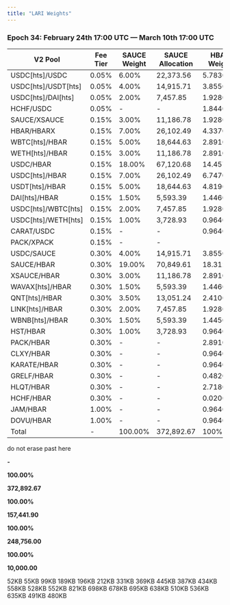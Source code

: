 ```yaml
---
title: "LARI Weights"
---
```


### **Epoch 34: February 24th 17:00 UTC — March 10th 17:00 UTC**

| V2 Pool               | Fee Tier | SAUCE Weight | SAUCE Allocation | HBAR Weight | HBAR Allocation | PACK Weight | PACK Allocation |   |
| --------------------- | -------- | ------------ | ---------------- | ----------- | --------------- | ----------- | --------------- | - |
| USDC\[hts]/USDC       | 0.05%    | 6.00%        | 22,373.56        | 5.7830%     |                 | -           | -               |   |
| USDC\[hts]/USDT\[hts] | 0.05%    | 4.00%        | 14,915.71        | 3.8550%     |                 | -           | -               |   |
| USDC\[hts]/DAI\[hts]  | 0.05%    | 2.00%        | 7,457.85         | 1.9280%     |                 | -           | -               |   |
| HCHF/USDC             | 0.05%    | -            | -                | 1.8440%     |                 | -           | -               |   |
| SAUCE/XSAUCE          | 0.15%    | 3.00%        | 11,186.78        | 1.9280%     |                 | -           | -               |   |
| HBAR/HBARX            | 0.15%    | 7.00%        | 26,102.49        | 4.3370%     |                 | -           | -               |   |
| WBTC\[hts]/HBAR       | 0.15%    | 5.00%        | 18,644.63        | 2.8910%     |                 | -           | -               |   |
| WETH\[hts]/HBAR       | 0.15%    | 3.00%        | 11,186.78        | 2.8910%     |                 | -           | -               |   |
| USDC/HBAR             | 0.15%    | 18.00%       | 67,120.68        | 14.4570%    |                 | 10.00%      | 39,505.30       |   |
| USDC\[hts]/HBAR       | 0.15%    | 7.00%        | 26,102.49        | 6.7470%     |                 | -           | -               |   |
| USDT\[hts]/HBAR       | 0.15%    | 5.00%        | 18,644.63        | 4.8190%     |                 | -           | -               |   |
| DAI\[hts]/HBAR        | 0.15%    | 1.50%        | 5,593.39         | 1.4460%     |                 | -           | -               |   |
| USDC\[hts]/WBTC\[hts] | 0.15%    | 2.00%        | 7,457.85         | 1.9280%     |                 | -           | -               |   |
| USDC\[hts]/WETH\[hts] | 0.15%    | 1.00%        | 3,728.93         | 0.9640%     |                 | -           | -               |   |
| CARAT/USDC            | 0.15%    | -            | -                | 0.9640%     |                 | -           | -               |   |
| PACK/XPACK            | 0.15%    | -            | -                |             |                 | 15.00%      | 59,257.95       |   |
| USDC/SAUCE            | 0.30%    | 4.00%        | 14,915.71        | 3.8550%     |                 | -           | -               |   |
| SAUCE/HBAR            | 0.30%    | 19.00%       | 70,849.61        | 18.3120%    |                 | 10.00%      | 39,505.30       |   |
| XSAUCE/HBAR           | 0.30%    | 3.00%        | 11,186.78        | 2.8910%     |                 | -           | -               |   |
| WAVAX\[hts]/HBAR      | 0.30%    | 1.50%        | 5,593.39         | 1.4460%     |                 | -           | -               |   |
| QNT\[hts]/HBAR        | 0.30%    | 3.50%        | 13,051.24        | 2.4100%     |                 | -           | -               |   |
| LINK\[hts]/HBAR       | 0.30%    | 2.00%        | 7,457.85         | 1.9280%     |                 | -           | -               |   |
| WBNB\[hts]/HBAR       | 0.30%    | 1.50%        | 5,593.39         | 1.4450%     |                 | -           | -               |   |
| HST/HBAR              | 0.30%    | 1.00%        | 3,728.93         | 0.9640%     |                 | -           | -               |   |
| PACK/HBAR             | 0.30%    | -            | -                | 2.8910%     |                 | 65.00%      | 256,784.45      |   |
| CLXY/HBAR             | 0.30%    | -            | -                | 0.9640%     |                 | -           | -               |   |
| KARATE/HBAR           | 0.30%    | -            | -                | 0.9640%     |                 | -           | -               |   |
| GRELF/HBAR            | 0.30%    | -            | -                | 0.4820%     |                 | -           | -               |   |
| HLQT/HBAR             | 0.30%    | -            | -                | 2.7180%     |                 | -           | -               |   |
| HCHF/HBAR             | 0.30%    | -            | -                | 0.0200%     |                 | -           | -               |   |
| JAM/HBAR              | 1.00%    | -            | -                | 0.9640%     |                 | -           | -               |   |
| DOVU/HBAR             | 1.00%    | -            | -                | 0.9640%     |                 | -           |                 |   |
| Total                 | -        | 100.00%      | 372,892.67       | 100%        |                 | 100.00%     |                 |   |

do not erase past here

**-**

**100.00%**

**372,892.67**

**100.00%**

**157,441.90**

**100.00%**

**248,756.00**

**100.00%**

**10,000.00**

<Card title="Epoch 1 Airdrop Results" icon="paperclip" horizontal={true} href="https://1058806683-files.gitbook.io/~/files/v0/b/gitbook-x-prod.appspot.com/o/spaces%2F5hXF6kx1TaOoCMAhLCv3%2Fuploads%2FoYfZP5Wh9aqO6pgdn3hL%2FEpoch_1_Airdrop_Results.csv?alt=media&token=b3f1508f-e2f1-4115-a2cc-521ddacd4cc9">
  52KB
</Card>

<Card title="Epoch 2 Airdrop Results" icon="paperclip" horizontal={true} href="https://1058806683-files.gitbook.io/~/files/v0/b/gitbook-x-prod.appspot.com/o/spaces%2F5hXF6kx1TaOoCMAhLCv3%2Fuploads%2Fvb6nNm6dCoWznsheQaiT%2FEpoch_2_Airdrop_Results.csv?alt=media\&token=71f5b02e-ff2c-4846-b8bf-101b505cd2b0">
  55KB
</Card>

<Card title="Epoch 3 Airdrop Results" icon="paperclip" horizontal={true} href="https://1058806683-files.gitbook.io/~/files/v0/b/gitbook-x-prod.appspot.com/o/spaces%2F5hXF6kx1TaOoCMAhLCv3%2Fuploads%2FILlgU3UXK4AqN5FNeeb4%2FEpoch_3_Airdrop_Results.csv?alt=media\&token=934a8e2e-1218-44f6-aa99-3303363e0c4c">
  99KB
</Card>

<Card title="Epoch 4 Airdrop Results" icon="paperclip" horizontal={true} href="https://1058806683-files.gitbook.io/~/files/v0/b/gitbook-x-prod.appspot.com/o/spaces%2F5hXF6kx1TaOoCMAhLCv3%2Fuploads%2FKUTdC3Opk9K5ud45RQmJ%2FEpoch_4_Airdrop_Results.csv?alt=media\&token=6ba712db-e03a-4c8f-b8b4-78395ccacfde">
  189KB
</Card>

<Card title="Epoch 5 Airdrop Results" icon="paperclip" horizontal={true} href="https://1058806683-files.gitbook.io/~/files/v0/b/gitbook-x-prod.appspot.com/o/spaces%2F5hXF6kx1TaOoCMAhLCv3%2Fuploads%2F4etoExAmuvB1gOkuuzNI%2FEpoch_5_Airdrop_Results.csv?alt=media\&token=881ce559-c832-49bb-b5dc-5f5df1feaeb8">
  196KB
</Card>

<Card title="Epoch 6 Airdrop Results" icon="paperclip" horizontal={true} href="https://1058806683-files.gitbook.io/~/files/v0/b/gitbook-x-prod.appspot.com/o/spaces%2F5hXF6kx1TaOoCMAhLCv3%2Fuploads%2FdY3L8O7ieldcFLwwuD18%2FEpoch_6_Airdrop_Results.csv?alt=media\&token=00a4bd86-446e-432b-900d-b81615524ba6">
  212KB
</Card>

<Card title="Epoch 7 Airdrop Results" icon="paperclip" horizontal={true} href="https://1058806683-files.gitbook.io/~/files/v0/b/gitbook-x-prod.appspot.com/o/spaces%2F5hXF6kx1TaOoCMAhLCv3%2Fuploads%2FnVWz3196HEUhTSvyqOqu%2FEpoch_7_Airdrop_Results.csv?alt=media\&token=d402e680-e429-4f90-afb4-6713051dc070">
  331KB
</Card>

<Card title="Epoch 8 Airdrop Results" icon="paperclip" horizontal={true} href="https://1058806683-files.gitbook.io/~/files/v0/b/gitbook-x-prod.appspot.com/o/spaces%2F5hXF6kx1TaOoCMAhLCv3%2Fuploads%2FWzK8jBz9OTDN50Zl1FkD%2FEpoch_8_Airdrop_Results.csv?alt=media\&token=a74304a6-9bfe-4928-9875-c0011013bc57">
  369KB
</Card>

<Card title="Epoch 9 Airdrop Results" icon="paperclip" horizontal={true} href="https://1058806683-files.gitbook.io/~/files/v0/b/gitbook-x-prod.appspot.com/o/spaces%2F5hXF6kx1TaOoCMAhLCv3%2Fuploads%2FdSSi7Gsz9E7n9agZxddp%2FEpoch_9_Airdrop_Results.csv?alt=media\&token=6c8888be-3b28-4343-9d09-6cb0439b376c">
  445KB
</Card>

<Card title="Epoch 10 Airdrop Results" icon="paperclip" horizontal={true} href="https://1058806683-files.gitbook.io/~/files/v0/b/gitbook-x-prod.appspot.com/o/spaces%2F5hXF6kx1TaOoCMAhLCv3%2Fuploads%2FJQsoT2MfabM6yJOKUl6w%2FEpoch_10_Airdrop_Results.csv?alt=media\&token=fa4a223b-dbdb-4194-b91c-ef9a763a7525">
  387KB
</Card>

<Card title="Epoch 11 Airdrop Results" icon="paperclip" horizontal={true} href="https://1058806683-files.gitbook.io/~/files/v0/b/gitbook-x-prod.appspot.com/o/spaces%2F5hXF6kx1TaOoCMAhLCv3%2Fuploads%2FKDGJ6m7DSt2oU1zgrUiD%2FEpoch_11_Airdrop_Results.csv?alt=media\&token=0a70b571-5b25-4cda-8045-c7b5b5dfc135">
  434KB
</Card>

<Card title="Epoch 12 Airdrop Results" icon="paperclip" horizontal={true} href="https://1058806683-files.gitbook.io/~/files/v0/b/gitbook-x-prod.appspot.com/o/spaces%2F5hXF6kx1TaOoCMAhLCv3%2Fuploads%2Fyhf6G9uUUlYCqcTPgQaR%2FEpoch_12_Airdrop_Results.csv?alt=media\&token=5b743b00-9066-48dd-b463-8967903c6720">
  558KB
</Card>

<Card title="Epoch 13 Airdrop Results" icon="paperclip" horizontal={true} href="https://1058806683-files.gitbook.io/~/files/v0/b/gitbook-x-prod.appspot.com/o/spaces%2F5hXF6kx1TaOoCMAhLCv3%2Fuploads%2FAXIuYLrdeVzCRdAagJnz%2FEpoch_13_Airdrop_Results.csv?alt=media\&token=a0b65b0d-d6d2-4221-9ea0-9343e6fa3e62">
  528KB
</Card>

<Card title="Epoch 14 Airdrop Results" icon="paperclip" horizontal={true} href="https://1058806683-files.gitbook.io/~/files/v0/b/gitbook-x-prod.appspot.com/o/spaces%2F5hXF6kx1TaOoCMAhLCv3%2Fuploads%2FHuNucJ1TsVK1KL8Ie0x1%2FEpoch_14_Airdrop_Results.csv?alt=media\&token=4562c01d-2ee3-400a-90fb-3c4d4415bc84">
  552KB
</Card>

<Card title="Epoch 15 Airdrop Results" icon="paperclip" horizontal={true} href="https://1058806683-files.gitbook.io/~/files/v0/b/gitbook-x-prod.appspot.com/o/spaces%2F5hXF6kx1TaOoCMAhLCv3%2Fuploads%2F8bj8w8NLtaJKQ4tqjpBt%2FEpoch_15_Airdrop_Results.csv?alt=media\&token=65147ac6-7c1c-4e6f-9e37-9aac3751622a">
  821KB
</Card>

<Card title="Epoch 16 Airdrop Results" icon="paperclip" horizontal={true} href="https://1058806683-files.gitbook.io/~/files/v0/b/gitbook-x-prod.appspot.com/o/spaces%2F5hXF6kx1TaOoCMAhLCv3%2Fuploads%2FGmO5SiOGDmgw7sUOp7SD%2FEpoch_16_Airdrop_Results.csv?alt=media\&token=54dad5dd-2af6-459b-982f-c4cc754a2c9e">
  698KB
</Card>

<Card title="Epoch 17 Airdrop Results" icon="paperclip" horizontal={true} href="https://1058806683-files.gitbook.io/~/files/v0/b/gitbook-x-prod.appspot.com/o/spaces%2F5hXF6kx1TaOoCMAhLCv3%2Fuploads%2FUpIcMDyBFIkBWOPVog5U%2FEpoch_17_Airdrop_Results.csv?alt=media\&token=dffe57dd-ce6f-42f0-ba40-c2e6865eedb4">
  678KB
</Card>

<Card title="Epoch 18 Airdrop Results" icon="paperclip" horizontal={true} href="https://1058806683-files.gitbook.io/~/files/v0/b/gitbook-x-prod.appspot.com/o/spaces%2F5hXF6kx1TaOoCMAhLCv3%2Fuploads%2FvREgEa6e2K7jeIH40GYf%2FEpoch_18_Airdrop_Results.csv?alt=media\&token=cd5596bf-449b-45d4-bc79-a3dac35e0330">
  695KB
</Card>

<Card title="Epoch 19 Airdrop Results" icon="paperclip" horizontal={true} href="https://1058806683-files.gitbook.io/~/files/v0/b/gitbook-x-prod.appspot.com/o/spaces%2F5hXF6kx1TaOoCMAhLCv3%2Fuploads%2Fw4tPYrrlopkvECS80gyN%2FEpoch_19_Airdrop_Results.csv?alt=media\&token=61978cf0-1a34-4f6f-b991-0438cd013cdb">
  638KB
</Card>

<Card title="Epoch 20 Airdrop Results" icon="paperclip" horizontal={true} href="https://1058806683-files.gitbook.io/~/files/v0/b/gitbook-x-prod.appspot.com/o/spaces%2F5hXF6kx1TaOoCMAhLCv3%2Fuploads%2FPTZlSoSPyYNcnjieLWRB%2FEpoch_20_Airdrop_Results.csv?alt=media\&token=21e13966-99eb-4154-8208-7f3e965527a5">
  510KB
</Card>

<Card title="Epoch 21 Airdrop Results" icon="paperclip" horizontal={true} href="https://1058806683-files.gitbook.io/~/files/v0/b/gitbook-x-prod.appspot.com/o/spaces%2F5hXF6kx1TaOoCMAhLCv3%2Fuploads%2FijMNe2i46bIPFFzeJznP%2FEpoch_21_Airdrop_Results.csv?alt=media\&token=74f84b78-0c73-47fb-aac2-8c8c6897f261">
  536KB
</Card>

<Card title="Epoch 22 Airdrop Results" icon="paperclip" horizontal={true} href="https://1058806683-files.gitbook.io/~/files/v0/b/gitbook-x-prod.appspot.com/o/spaces%2F5hXF6kx1TaOoCMAhLCv3%2Fuploads%2FH8yjnGCjRoRWotFlK5g5%2FEpoch_22_Airdrop_Results.csv?alt=media\&token=8a92ebd4-eca4-4fc6-be35-574fb981acf6">
  635KB
</Card>

<Card title="Epoch 23 Airdrop Results" icon="paperclip" horizontal={true} href="https://1058806683-files.gitbook.io/~/files/v0/b/gitbook-x-prod.appspot.com/o/spaces%2F5hXF6kx1TaOoCMAhLCv3%2Fuploads%2FJgjZrrvsMukqLyVwUdPC%2FEpoch_23_Airdrop_Results.csv?alt=media\&token=794893db-4204-4275-86ab-4a1766bea5d3">
  491KB
</Card>

<Card title="Epoch 24 Airdrop Results" icon="paperclip" horizontal={true} href="https://1058806683-files.gitbook.io/~/files/v0/b/gitbook-x-prod.appspot.com/o/spaces%2F5hXF6kx1TaOoCMAhLCv3%2Fuploads%2FLE1AvdPqiUlRSERmajws%2FEpoch_24_Airdrop_Results.csv?alt=media\&token=9624e484-9746-4ad8-aa25-cf8802b6a137">
  480KB
</Card>